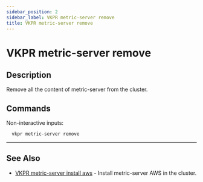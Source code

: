 ```yaml
---
sidebar_position: 2
sidebar_label: VKPR metric-server remove
title: VKPR metric-server remove
---
```


# VKPR metric-server remove

## Description

Remove all the content of metric-server from the cluster.

## Commands

Non-interactive inputs:

```bash
  vkpr metric-server remove
```

---

## See Also

- [VKPR metric-server install aws](/docs/commands/metric-server/install/aws) - Install metric-server AWS in the cluster.
